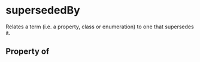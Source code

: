 # supersededBy

Relates a term (i.e. a property, class or enumeration) to one that supersedes it.

## Property of



